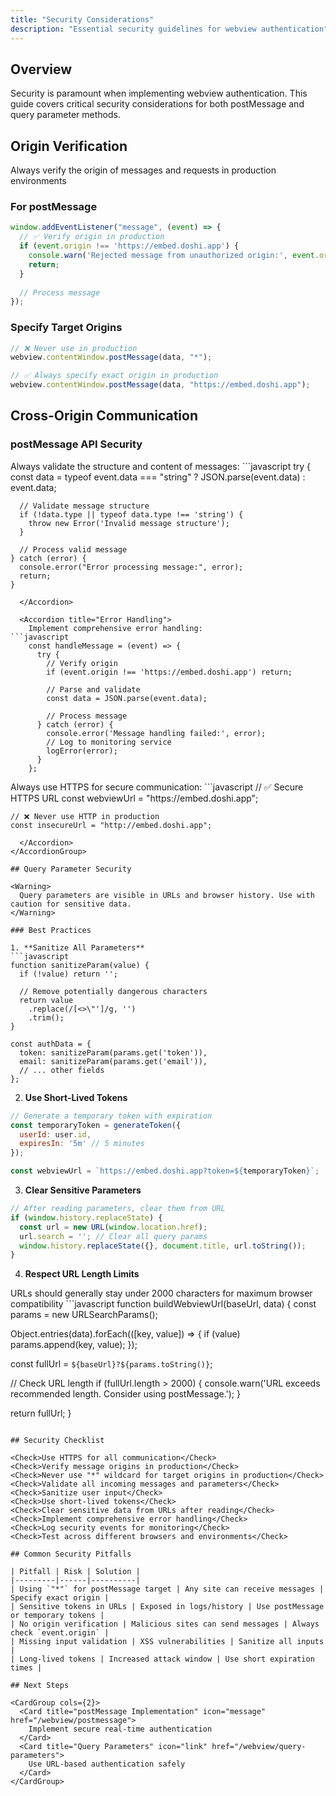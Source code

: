 ```yaml
---
title: "Security Considerations"
description: "Essential security guidelines for webview authentication"
---
```


## Overview

Security is paramount when implementing webview authentication. This guide covers critical security considerations for both postMessage and query parameter methods.

## Origin Verification

<Warning>
  Always verify the origin of messages and requests in production environments
</Warning>

### For postMessage
```javascript
window.addEventListener("message", (event) => {
  // ✅ Verify origin in production
  if (event.origin !== 'https://embed.doshi.app') {
    console.warn('Rejected message from unauthorized origin:', event.origin);
    return;
  }
  
  // Process message
});
```

### Specify Target Origins
```javascript
// ❌ Never use in production
webview.contentWindow.postMessage(data, "*");

// ✅ Always specify exact origin in production
webview.contentWindow.postMessage(data, "https://embed.doshi.app");
```

## Cross-Origin Communication

### postMessage API Security

<AccordionGroup>
  <Accordion title="Message Validation">
    Always validate the structure and content of messages:
```javascript
    try {
      const data = typeof event.data === "string" 
        ? JSON.parse(event.data) 
        : event.data;
      
      // Validate message structure
      if (!data.type || typeof data.type !== 'string') {
        throw new Error('Invalid message structure');
      }
      
      // Process valid message
    } catch (error) {
      console.error("Error processing message:", error);
      return;
    }
```
  </Accordion>

  <Accordion title="Error Handling">
    Implement comprehensive error handling:
```javascript
    const handleMessage = (event) => {
      try {
        // Verify origin
        if (event.origin !== 'https://embed.doshi.app') return;
        
        // Parse and validate
        const data = JSON.parse(event.data);
        
        // Process message
      } catch (error) {
        console.error('Message handling failed:', error);
        // Log to monitoring service
        logError(error);
      }
    };
```
  </Accordion>

  <Accordion title="HTTPS Enforcement">
    Always use HTTPS for secure communication:
```javascript
    // ✅ Secure HTTPS URL
    const webviewUrl = "https://embed.doshi.app";

    // ❌ Never use HTTP in production
    const insecureUrl = "http://embed.doshi.app";
```
  </Accordion>
</AccordionGroup>

## Query Parameter Security

<Warning>
  Query parameters are visible in URLs and browser history. Use with caution for sensitive data.
</Warning>

### Best Practices

1. **Sanitize All Parameters**
```javascript
function sanitizeParam(value) {
  if (!value) return '';
  
  // Remove potentially dangerous characters
  return value
    .replace(/[<>\"']/g, '')
    .trim();
}

const authData = {
  token: sanitizeParam(params.get('token')),
  email: sanitizeParam(params.get('email')),
  // ... other fields
};
```

2. **Use Short-Lived Tokens**
```javascript
// Generate a temporary token with expiration
const temporaryToken = generateToken({
  userId: user.id,
  expiresIn: '5m' // 5 minutes
});

const webviewUrl = `https://embed.doshi.app?token=${temporaryToken}`;
```

3. **Clear Sensitive Parameters**
```javascript
// After reading parameters, clear them from URL
if (window.history.replaceState) {
  const url = new URL(window.location.href);
  url.search = ''; // Clear all query params
  window.history.replaceState({}, document.title, url.toString());
}
```

4. **Respect URL Length Limits**

<Note>
  URLs should generally stay under 2000 characters for maximum browser compatibility
</Note>
```javascript
function buildWebviewUrl(baseUrl, data) {
  const params = new URLSearchParams();
  
  Object.entries(data).forEach(([key, value]) => {
    if (value) params.append(key, value);
  });
  
  const fullUrl = `${baseUrl}?${params.toString()}`;
  
  // Check URL length
  if (fullUrl.length > 2000) {
    console.warn('URL exceeds recommended length. Consider using postMessage.');
  }
  
  return fullUrl;
}
```

## Security Checklist

<Check>Use HTTPS for all communication</Check>
<Check>Verify message origins in production</Check>
<Check>Never use "*" wildcard for target origins in production</Check>
<Check>Validate all incoming messages and parameters</Check>
<Check>Sanitize user input</Check>
<Check>Use short-lived tokens</Check>
<Check>Clear sensitive data from URLs after reading</Check>
<Check>Implement comprehensive error handling</Check>
<Check>Log security events for monitoring</Check>
<Check>Test across different browsers and environments</Check>

## Common Security Pitfalls

| Pitfall | Risk | Solution |
|---------|------|----------|
| Using `"*"` for postMessage target | Any site can receive messages | Specify exact origin |
| Sensitive tokens in URLs | Exposed in logs/history | Use postMessage or temporary tokens |
| No origin verification | Malicious sites can send messages | Always check `event.origin` |
| Missing input validation | XSS vulnerabilities | Sanitize all inputs |
| Long-lived tokens | Increased attack window | Use short expiration times |

## Next Steps

<CardGroup cols={2}>
  <Card title="postMessage Implementation" icon="message" href="/webview/postmessage">
    Implement secure real-time authentication
  </Card>
  <Card title="Query Parameters" icon="link" href="/webview/query-parameters">
    Use URL-based authentication safely
  </Card>
</CardGroup>